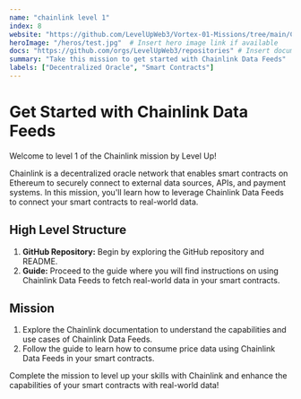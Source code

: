 ```yaml
---
name: "chainlink level 1"
index: 8
website: "https://github.com/LevelUpWeb3/Vortex-01-Missions/tree/main/Chainlink"
heroImage: "/heros/test.jpg"  # Insert hero image link if available
docs: "https://github.com/orgs/LevelUpWeb3/repositories" # Insert documentation link if available
summary: "Take this mission to get started with Chainlink Data Feeds"
labels: ["Decentralized Oracle", "Smart Contracts"]
---
```


# Get Started with Chainlink Data Feeds

Welcome to level 1 of the Chainlink mission by Level Up!

Chainlink is a decentralized oracle network that enables smart contracts on Ethereum to securely connect to external data sources, APIs, and payment systems. In this mission, you'll learn how to leverage Chainlink Data Feeds to connect your smart contracts to real-world data.

## High Level Structure

1. **GitHub Repository:** Begin by exploring the GitHub repository and README.
2. **Guide:** Proceed to the guide where you will find instructions on using Chainlink Data Feeds to fetch real-world data in your smart contracts.

## Mission

1. Explore the Chainlink documentation to understand the capabilities and use cases of Chainlink Data Feeds.
2. Follow the guide to learn how to consume price data using Chainlink Data Feeds in your smart contracts.

Complete the mission to level up your skills with Chainlink and enhance the capabilities of your smart contracts with real-world data!